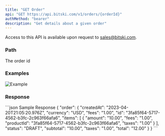 ```yaml
---
title: "GET Order"
api: "GET https://api.bitski.com/v1/orders/{orderId}"
authMethod: "bearer"
description: "Get details about a given order"
---
```


<Note>Access to this API is available upon request to sales@bitski.com.</Note>

### Path

<ParamField path="orderId" type="string" required>
  The order id
</ParamField>

### Examples
![Example](/assets/images/order-summary-254645779af54a4557ecbb050d52f733.png "Purchase flow")

### Response

<ResponseField name="order" type="Order object" required>
  <Expandable title="properties">
    <ResponseField name="id" type="string" required/>
    <ResponseField name="createdAt" type="string" required/>
    <ResponseField name="currency" type="string" required/>
    <ResponseField name="items" type="array of object" required/>
    <ResponseField name="status" type="string" required/>
    <ResponseField name="subtotal" type="string" required/>
    <ResponseField name="fees" type="string" required/>
    <ResponseField name="taxes" type="string" required/>
    <ResponseField name="total" type="string" required/>
  </Expandable>
</ResponseField>

<ResponseExample>
```json Sample Response
{
  "order": {
    "createdAt": "2023-04-20T21:05:20.976Z",
    "currency": "USD",
    "fees": "1.00",
    "id": "3fa85f64-5717-4562-b3fc-2c963f66afa6",
    "items": [
      {
        "amount": "10.00",
        "fees": "1.00",
        "productId": "3fa85f64-5717-4562-b3fc-2c963f66afa6",
        "taxes": "1.00"
      }
    ],
    "status": "DRAFT",
    "subtotal": "10.00",
    "taxes": "1.00",
    "total": "12.00"
  }
}
```
</ResponseExample>
